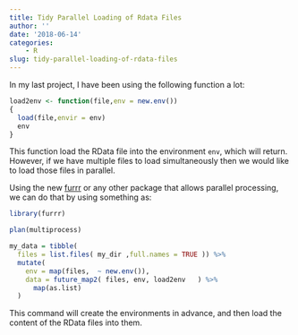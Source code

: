 ```yaml
---
title: Tidy Parallel Loading of Rdata Files
author: ''
date: '2018-06-14'
categories:
    - R
slug: tidy-parallel-loading-of-rdata-files
---
```


In my last project, I have been using the following function a lot:

```r
load2env <- function(file,env = new.env())
{
  load(file,envir = env)
  env
}

```

This function load the RData file into the environment `env`, which will return. However, if we have multiple files to load simultaneously then we would like to load those files in parallel.

Using the new [furrr](https://github.com/DavisVaughan/furrr) or any other package that allows parallel processing, we can do that by using something as:

```r

library(furrr)

plan(multiprocess)

my_data = tibble(
  files = list.files( my_dir ,full.names = TRUE )) %>% 
  mutate(
    env = map(files,  ~ new.env()),
    data = future_map2( files, env, load2env   ) %>% 
      map(as.list)
  )


```

This command will create the environments in advance, and then load the content of the RData files into them. 


